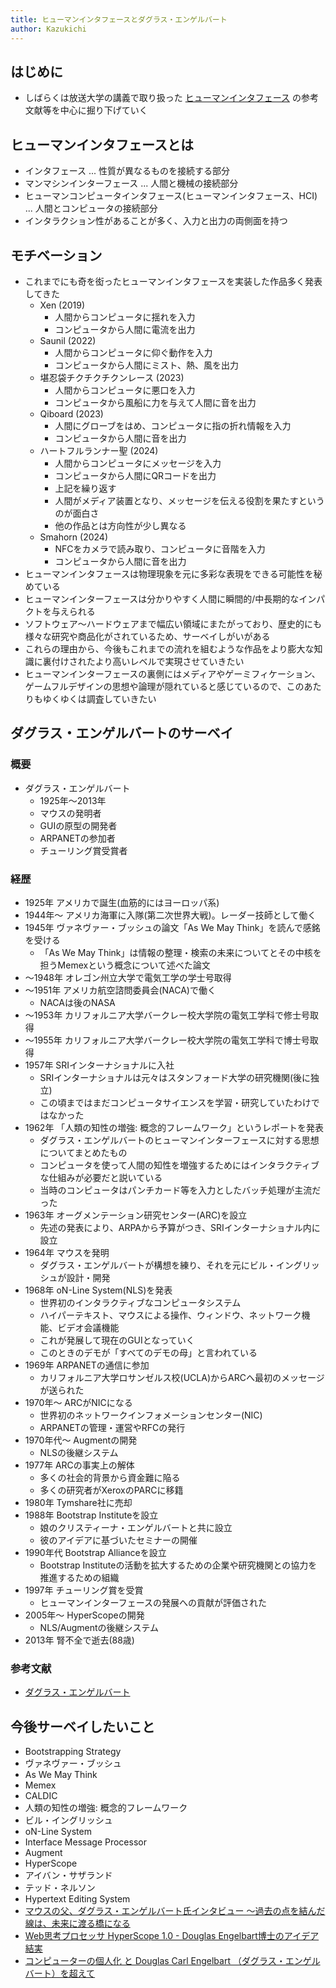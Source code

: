 ```yaml
---
title: ヒューマンインタフェースとダグラス・エンゲルバート
author: Kazukichi
---
```


<Author frontmatter={frontmatter} link="https://tyokinuhata.github.io/" />

## はじめに

- しばらくは放送大学の講義で取り扱った [ヒューマンインタフェース](https://www.amazon.co.jp/dp/4595324162) の参考文献等を中心に掘り下げていく

## ヒューマンインタフェースとは

- インタフェース ... 性質が異なるものを接続する部分
- マンマシンインターフェース ... 人間と機械の接続部分
- ヒューマンコンピュータインタフェース(ヒューマンインタフェース、HCI) ... 人間とコンピュータの接続部分
- インタラクション性があることが多く、入力と出力の両側面を持つ

## モチベーション

- これまでにも奇を衒ったヒューマンインタフェースを実装した作品多く発表してきた
    - Xen (2019)
        - 人間からコンピュータに揺れを入力
        - コンピュータから人間に電流を出力
    - Saunil (2022)
        - 人間からコンピュータに仰ぐ動作を入力
        - コンピュータから人間にミスト、熱、風を出力
    - 堪忍袋チクチクチクンレース (2023)
        - 人間からコンピュータに悪口を入力
        - コンピュータから風船に力を与えて人間に音を出力
    - Qiboard (2023)
        - 人間にグローブをはめ、コンピュータに指の折れ情報を入力
        - コンピュータから人間に音を出力
    - ハートフルランナー聖 (2024)
        - 人間からコンピュータにメッセージを入力
        - コンピュータから人間にQRコードを出力
        - 上記を繰り返す
        - 人間がメディア装置となり、メッセージを伝える役割を果たすというのが面白さ
        - 他の作品とは方向性が少し異なる
    - Smahorn (2024)
        - NFCをカメラで読み取り、コンピュータに音階を入力
        - コンピュータから人間に音を出力
- ヒューマンインタフェースは物理現象を元に多彩な表現をできる可能性を秘めている
- ヒューマンインターフェースは分かりやすく人間に瞬間的/中長期的なインパクトを与えられる
- ソフトウェア〜ハードウェアまで幅広い領域にまたがっており、歴史的にも様々な研究や商品化がされているため、サーベイしがいがある
- これらの理由から、今後もこれまでの流れを組むような作品をより膨大な知識に裏付けされたより高いレベルで実現させていきたい
- ヒューマンインターフェースの裏側にはメディアやゲーミフィケーション、ゲームフルデザインの思想や論理が隠れていると感じているので、このあたりもゆくゆくは調査していきたい

## ダグラス・エンゲルバートのサーベイ

### 概要

- ダグラス・エンゲルバート
    - 1925年〜2013年
    - マウスの発明者
    - GUIの原型の開発者
    - ARPANETの参加者
    - チューリング賞受賞者

### 経歴

- 1925年 アメリカで誕生(血筋的にはヨーロッパ系)
- 1944年〜 アメリカ海軍に入隊(第二次世界大戦)。レーダー技師として働く
- 1945年 ヴァネヴァー・ブッシュの論文「As We May Think」を読んで感銘を受ける
    - 「As We May Think」は情報の整理・検索の未来についてとその中核を担うMemexという概念について述べた論文
- 〜1948年 オレゴン州立大学で電気工学の学士号取得
- 〜1951年 アメリカ航空諮問委員会(NACA)で働く
    - NACAは後のNASA
- 〜1953年 カリフォルニア大学バークレー校大学院の電気工学科で修士号取得
- 〜1955年 カリフォルニア大学バークレー校大学院の電気工学科で博士号取得
- 1957年 SRIインターナショナルに入社
    - SRIインターナショナルは元々はスタンフォード大学の研究機関(後に独立)
    - この頃まではまだコンピュータサイエンスを学習・研究していたわけではなかった
- 1962年 「人類の知性の増強: 概念的フレームワーク」というレポートを発表
    - ダグラス・エンゲルバートのヒューマンインターフェースに対する思想についてまとめたもの
    - コンピュータを使って人間の知性を増強するためにはインタラクティブな仕組みが必要だと説いている
    - 当時のコンピュータはパンチカード等を入力としたバッチ処理が主流だった
- 1963年 オーグメンテーション研究センター(ARC)を設立
    - 先述の発表により、ARPAから予算がつき、SRIインターナショナル内に設立
- 1964年 マウスを発明
    - ダグラス・エンゲルバートが構想を練り、それを元にビル・イングリッシュが設計・開発
- 1968年 oN-Line System(NLS)を発表
    - 世界初のインタラクティブなコンピュータシステム
    - ハイパーテキスト、マウスによる操作、ウィンドウ、ネットワーク機能、ビデオ会議機能
    - これが発展して現在のGUIとなっていく
    - このときのデモが「すべてのデモの母」と言われている
- 1969年 ARPANETの通信に参加
    - カリフォルニア大学ロサンゼルス校(UCLA)からARCへ最初のメッセージが送られた
- 1970年〜 ARCがNICになる
    - 世界初のネットワークインフォメーションセンター(NIC)
    - ARPANETの管理・運営やRFCの発行
- 1970年代〜 Augmentの開発
    - NLSの後継システム
- 1977年 ARCの事実上の解体
    - 多くの社会的背景から資金難に陥る
    - 多くの研究者がXeroxのPARCに移籍
- 1980年 Tymshare社に売却
- 1988年 Bootstrap Instituteを設立
    - 娘のクリスティーナ・エンゲルバートと共に設立
    - 彼のアイデアに基づいたセミナーの開催
- 1990年代 Bootstrap Allianceを設立
    - Bootstrap Instituteの活動を拡大するための企業や研究機関との協力を推進するための組織
- 1997年 チューリング賞を受賞
    - ヒューマンインターフェースの発展への貢献が評価された
- 2005年〜 HyperScopeの開発
    - NLS/Augmentの後継システム
- 2013年 腎不全で逝去(88歳)

### 参考文献

- [ダグラス・エンゲルバート](https://ja.wikipedia.org/wiki/%E3%83%80%E3%82%B0%E3%83%A9%E3%82%B9%E3%83%BB%E3%82%A8%E3%83%B3%E3%82%B2%E3%83%AB%E3%83%90%E3%83%BC%E3%83%88)

## 今後サーベイしたいこと

- Bootstrapping Strategy
- ヴァネヴァー・ブッシュ
- As We May Think
- Memex
- CALDIC
- 人類の知性の増強: 概念的フレームワーク
- ビル・イングリッシュ
- oN-Line System
- Interface Message Processor
- Augment
- HyperScope
- アイバン・サザランド
- テッド・ネルソン
- Hypertext Editing System
- [マウスの父、ダグラス・エンゲルバート氏インタビュー ～過去の点を結んだ線は、未来に渡る橋になる](https://pc.watch.impress.co.jp/docs/2006/0322/engelbart.htm)
- [Web思考プロセッサ HyperScope 1.0 - Douglas Engelbart博士のアイデア結実](https://web.archive.org/web/20120201015321/http://news.mynavi.jp/news/2006/09/07/345.html)
- [コンピューターの個人化 と Douglas Carl Engelbart （ダグラス・エンゲルバート）を超えて](https://note.com/masayamori/n/n8ba97c1d8aef)
